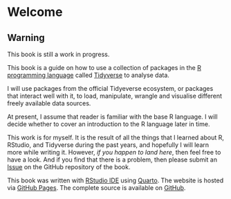 # Welcome {.unnumbered}

:::{.callout-warning}
## Warning

This book is still a work in progress.
:::

This book is a guide on how to use a collection of packages in the 
[R programming language](https://www.r-project.org/)
called [Tidyverse](https://www.tidyverse.org/) to analyse data.

I will use packages from the official Tidyeverse ecosystem, or packages that
interact well with it, to load, manipulate, wrangle and visualise different
freely available data sources.

At present, I assume that reader is familiar with the base R language. I will
decide whether to cover an introduction to the R language later in time.

This work is for myself. It is the result of all the things that I learned about
R, RStudio, and Tidyverse during the past years, and hopefully I will learn more
while writing it. However, _if you happen to land here_, then feel free to have
a look. And if you find that there is a problem, then please submit an
[Issue](https://github.com/Filebb/TDA/issues) on the GitHub repository of the
book.

This book was written with
[RStudio IDE](https://posit.co/products/open-source/rstudio/)
using [Quarto](https://quarto.org/).
The website is hosted via [GitHub Pages](https://pages.github.com/).
The complete source is available on [GitHub](https://github.com/Filebb/TDA).
